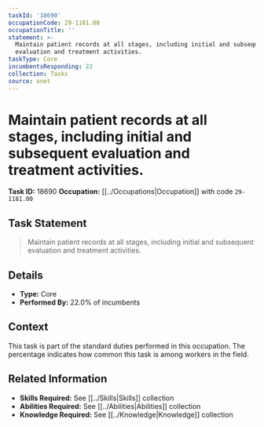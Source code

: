 ```yaml
---
taskId: '18690'
occupationCode: 29-1181.00
occupationTitle: ''
statement: >-
  Maintain patient records at all stages, including initial and subsequent
  evaluation and treatment activities.
taskType: Core
incumbentsResponding: 22
collection: Tasks
source: onet
---
```

# Maintain patient records at all stages, including initial and subsequent evaluation and treatment activities.

**Task ID:** 18690
**Occupation:** [[../Occupations|Occupation]] with code `29-1181.00`

## Task Statement

> Maintain patient records at all stages, including initial and subsequent evaluation and treatment activities.

## Details

- **Type:** Core
- **Performed By:** 22.0% of incumbents

## Context

This task is part of the standard duties performed in this occupation. The percentage indicates how common this task is among workers in the field.

## Related Information

- **Skills Required:** See [[../Skills|Skills]] collection
- **Abilities Required:** See [[../Abilities|Abilities]] collection
- **Knowledge Required:** See [[../Knowledge|Knowledge]] collection
